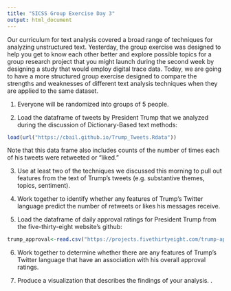 ```yaml
---
title: "SICSS Group Exercise Day 3"
output: html_document
---
```


Our curriculum for text analysis covered a broad range of techniques for analyzing unstructured text. Yesterday, the group exercise was designed to help you get to know each other better and explore possible topics for a group research project that you might launch during the second week by designing a study that would employ digital trace data. Today, we are going to have a more structured group exercise designed to compare the strengths and weaknesses of different text analysis techniques when they are applied to the same dataset.

1) Everyone will be randomized into groups of 5 people.

2) Load the dataframe of tweets by President Trump that we analyzed during the discussion of Dictionary-Based text methods:

```r
load(url("https://cbail.github.io/Trump_Tweets.Rdata"))
```

Note that this data frame also includes counts of the number of times each of his tweets were retweeted or "liked."

3) Use at least two of the techniques we discussed this morning to pull out features from the text of Trump's tweets (e.g. substantive themes, topics, sentiment). 

4) Work together to identify whether any features of Trump's Twitter language predict the number of retweets or likes his messages receive. 

5) Load the dataframe of daily approval ratings for President Trump from the five-thirty-eight website's github:

```r
trump_approval<-read.csv("https://projects.fivethirtyeight.com/trump-approval-data/approval_topline.csv")
```

6) Work together to determine whether there are any features of Trump's Twitter language that have an association with his overall approval ratings.

7) Produce a visualization that describes the findings of your analysis. .













